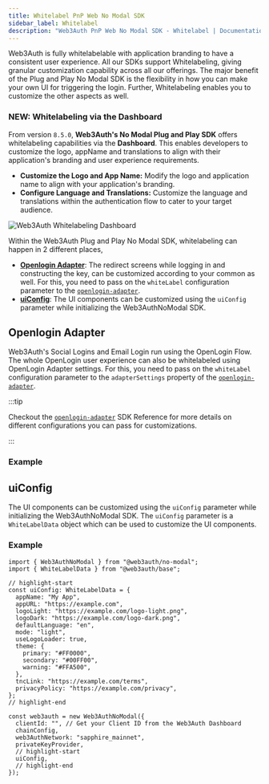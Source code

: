 ```yaml
---
title: Whitelabel PnP Web No Modal SDK
sidebar_label: Whitelabel
description: "Web3Auth PnP Web No Modal SDK - Whitelabel | Documentation - Web3Auth"
---
```



Web3Auth is fully whitelabelable with application branding to have a consistent user experience. All
our SDKs support Whitelabeling, giving granular customization capability across all our offerings.
The major benefit of the Plug and Play No Modal SDK is the flexibility in how you can make your own
UI for triggering the login. Further, Whitelabeling enables you to customize the other aspects as
well.

<GrowthPlanNote />

### NEW: Whitelabeling via the Dashboard

From version `8.5.0`, **Web3Auth's No Modal Plug and Play SDK** offers whitelabeling capabilities
via the **Dashboard**. This enables developers to customize the logo, appName and translations to
align with their application's branding and user experience requirements.

- **Customize the Logo and App Name:** Modify the logo and application name to align with your
  application's branding.
- **Configure Language and Translations:** Customize the language and translations within the
  authentication flow to cater to your target audience.

![Web3Auth Whitelabeling Dashboard](/images/whitelabel/whitelabel-dashboard.gif)

Within the Web3Auth Plug and Play No Modal SDK, whitelabeling can happen in 2 different places,

- [**Openlogin Adapter**](#openlogin-adapter): The redirect screens while logging in and
  constructing the key, can be customized according to your common as well. For this, you need to
  pass on the `whiteLabel` configuration parameter to the
  [`openlogin-adapter`](/sdk/pnp/web/adapters/openlogin).
- [**uiConfig**](/sdk/pnp/web/no-modal/initialize#uiconfig): The UI components can be customized
  using the `uiConfig` parameter while initializing the Web3AuthNoModal SDK.

<OpenloginWhiteLabelConfig />

<WhiteLabelShowcase />

## Openlogin Adapter

Web3Auth's Social Logins and Email Login run using the OpenLogin Flow. The whole OpenLogin user
experience can also be whitelabeled using OpenLogin Adapter settings. For this, you need to pass on
the `whiteLabel` configuration parameter to the `adapterSettings` property of the
[`openlogin-adapter`](/sdk/pnp/web/adapters/openlogin).

:::tip

Checkout the [`openlogin-adapter`](/sdk/pnp/web/adapters/openlogin) SDK Reference for more details
on different configurations you can pass for customizations.

:::

### Example

<OpenloginWhiteLabelExample />

## uiConfig

The UI components can be customized using the `uiConfig` parameter while initializing the
Web3AuthNoModal SDK. The `uiConfig` parameter is a `WhiteLabelData` object which can be used to
customize the UI components.

### Example

```tsx
import { Web3AuthNoModal } from "@web3auth/no-modal";
import { WhiteLabelData } from "@web3auth/base";

// highlight-start
const uiConfig: WhiteLabelData = {
  appName: "My App",
  appURL: "https://example.com",
  logoLight: "https://example.com/logo-light.png",
  logoDark: "https://example.com/logo-dark.png",
  defaultLanguage: "en",
  mode: "light",
  useLogoLoader: true,
  theme: {
    primary: "#FF0000",
    secondary: "#00FF00",
    warning: "#FFA500",
  },
  tncLink: "https://example.com/terms",
  privacyPolicy: "https://example.com/privacy",
};
// highlight-end

const web3auth = new Web3AuthNoModal({
  clientId: "", // Get your Client ID from the Web3Auth Dashboard
  chainConfig,
  web3AuthNetwork: "sapphire_mainnet",
  privateKeyProvider,
  // highlight-start
  uiConfig,
  // highlight-end
});
```
